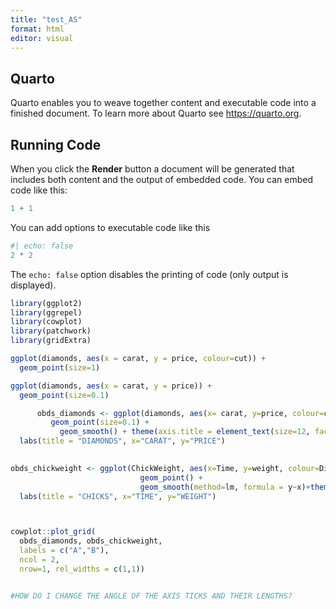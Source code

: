 ```yaml
---
title: "test_AS"
format: html
editor: visual
---
```


## Quarto

Quarto enables you to weave together content and executable code into a finished document. To learn more about Quarto see <https://quarto.org>.

## Running Code

When you click the **Render** button a document will be generated that includes both content and the output of embedded code. You can embed code like this:

```r
1 + 1
```

You can add options to executable code like this

```r
#| echo: false
2 * 2
```

The `echo: false` option disables the printing of code (only output is displayed).

```r
library(ggplot2)
library(ggrepel)
library(cowplot)
library(patchwork)
library(gridExtra)
```

```r
ggplot(diamonds, aes(x = carat, y = price, colour=cut)) +
  geom_point(size=1)


```

```r
ggplot(diamonds, aes(x = carat, y = price)) +
  geom_point(size=0.1)
```

```r

      obds_diamonds <- ggplot(diamonds, aes(x= carat, y=price, colour=cut))+
         geom_point(size=0.1) +
           geom_smooth() + theme(axis.title = element_text(size=12, face="bold"), axis.line = element_line(linewidth = 0.5),axis.ticks = element_line(size=1, linewidth = 0.5), axis.text=element_text(size=6), plot.title = element_text(size=20, hjust = 0.5), legend.key.size = unit(2, "mm"))+
  labs(title = "DIAMONDS", x="CARAT", y="PRICE")

        
obds_chickweight <- ggplot(ChickWeight, aes(x=Time, y=weight, colour=Diet))+
                             geom_point() +
                             geom_smooth(method=lm, formula = y~x)+theme(axis.title = element_text(size=12, face="bold"), axis.line = element_line(linewidth = 0.5),axis.ticks = element_line(size=1, linewidth = 0.5), axis.text=element_text(size=6), plot.title = element_text(size=20, hjust = 0.5), legend.key.size = unit(2, "mm"))+
  labs(title = "CHICKS", x="TIME", y="WEIGHT")



cowplot::plot_grid(
  obds_diamonds, obds_chickweight, 
  labels = c("A","B"),
  ncol = 2, 
  nrow=1, rel_widths = c(1,1))



```

```r
#HOW DO I CHANGE THE ANGLE OF THE AXIS TICKS AND THEIR LENGTHS?
```
